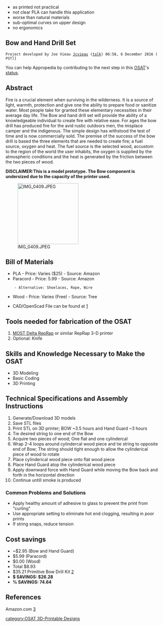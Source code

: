 {{777}}
{{notready}}
* as printed not practical
* not clear PLA can handle this application
* worse than natural materials 
* sub-optimal curves on upper design
* no ergonomics

==Bow and Hand Drill Set ==
 Project developed by Joe Vieau [[[User:Jcvieau|Jcvieau]] ([[User talk:Jcvieau|talk]]) 06:58, 6 December 2016 (PST)]
{{Statusboxtop}}
{{status-design}}
{{status-prototype}}
You can help Appropedia by contributing to the next step in this [[OSAT]]'s [[:Category:Status|status]].
{{boxbottom}}

==Abstract==
Fire is a crucial element when surviving in the wilderness. It is a source of light, warmth, protection and give one the ability to prepare food or sanitize water. Most people take for granted these elementary necessities in their average day life. The Bow and hand drill set will provide the ability of a knowledgeable individual to create fire with relative ease. 
For ages the bow drill has produced fire for the avid rustic outdoors men, the misplace camper and the indigenous. The simple design has withstood the test of time and is now commercially sold. The premise of the success of the bow drill is based the three elements that are needed to create fire; a fuel source, oxygen and heat. The fuel source is the selected wood, accustom to the region of the world the user inhabits, the oxygen is supplied by the atmospheric conditions and the heat is generated by the friction between the two pieces of wood.

'''DISCLAIMER:This is a model prototype. The Bow component is undersized due to the capacity of the printer used.'''

[[Image:IMG 0409.JPEG|200px|right]]

== Bill of Materials==
* PLA - Price: Varies ($25) - Source: Amazon
* Paracord - Price: 5.99 - Source: Amazon
     - Alternative: Shoelaces, Rope, Wire
* Wood - Price: Varies (Free) - Source: Tree


*CAD/OpenScad File can be found at [https://www.youmagine.com/designs/bow-and-hand-drill-set-prototype]

== Tools needed for fabrication of the OSAT==
# [[Athena Build Overview| MOST Delta RepRap]] or similar RepRap 3-D printer
# Optional: Knife

== Skills and Knowledge Necessary to Make the OSAT ==
* 3D Modeling
* Basic Coding 
* 3D Printing

== Technical Specifications and Assembly Instructions==
#Generate/Download 3D models
#Save STL files
#Print STL on 3D printer; BOW ~3.5 hours and Hand Guard ~3 hours
#Tie desired string to one end of the Bow
#Acquire two pieces of wood; One flat and one cylindercal
#Wrap 2-4 loops around cylindercal wood piece and tie string to opposite end of Bow; The string should tight enough to allow the cylinderical piece of wood to rotate
#Place cylinderical wood piece onto flat wood piece
#Place Hand Guard atop the cylinderical wood piece
#Apply downward force with Hand Guard while moving the Bow back and forth in the horizontal direction
#Continue untill smoke is produced

=== Common Problems and Solutions===
* Apply healthy amount of adhesive to glass to prevent the print from "curling"
* Use appropriate setting to eliminate hot end clogging, resulting in poor prints
* If string snaps, reduce tension

== Cost savings==
* ~$2.95 (Bow and Hand Guard)
* $5.99 (Paracord)
* $0.00 (Wood)
* Total $8.93 
* $35.21 Primitive Bow Drill Kit [https://www.amazon.com/Primitive-Fire-Starter-Bow-Drill/dp/B00CWQ9GIM/ref=sr_1_1?ie=UTF8&qid=1481001174&sr=8-1&keywords=bow+drill+kit]
* '''$ SAVINGS: $26.28'''
* '''% SAVINGS: 74.64'''

==References==

Amazon.com [https://www.amazon.com/ref=nav_logo]

[[category:OSAT 3D-Printable Designs]]